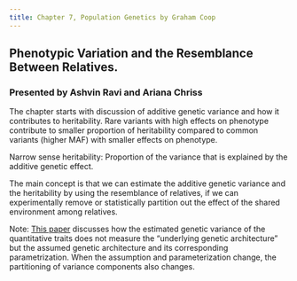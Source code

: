 ```yaml
---
title: Chapter 7, Population Genetics by Graham Coop
---
```


## Phenotypic Variation and the Resemblance Between Relatives.

### Presented by Ashvin Ravi and Ariana Chriss

The chapter starts with discussion of additive genetic variance
and how it contributes to heritability.
Rare variants with high effects on phenotype contribute to smaller
proportion of heritability compared to common variants (higher MAF)
with smaller effects on phenotype.

Narrow sense heritability: Proportion of the variance that is
explained by the additive genetic effect.

The main concept is that we can estimate the additive genetic variance
and the heritability by using the resemblance of relatives,
if we can experimentally remove or statistically partition out the effect
of the shared environment among relatives.

Note: [This paper](https://doi.org/10.1371/journal.pgen.1006421) discusses
how the estimated genetic variance of the quantitative traits
does not measure the "underlying genetic architecture" but the
assumed genetic architecture and its corresponding parametrization.
When the assumption and parameterization change,
the partitioning of variance components also changes.
